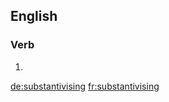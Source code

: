 ==English==

===Verb===
{{head|en}}

# {{present participle of|substantivise|lang=en}}

[[de:substantivising]]
[[fr:substantivising]]